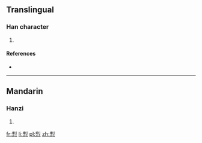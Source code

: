 ==Translingual==

===Han character===
{{Han char|rn=61|rad=心|as=07|sn=11|four=|canj=竹弓心 (HNP), X竹弓心 (XHNP)}}

# {{defn|Han|sort=心07}}

====References====
* {{Han ref|kx=0388.140|dkj=10688|hdz=42300.120|uh=60A1|ud=24737}}

----

==Mandarin==

===Hanzi===
{{cmn-hanzi|pin=[[lí]] ([[li2]])|wg=li<sup>2</sup>}}

# {{defn|lang=cmn|sort=心07}}

[[fr:悡]]
[[li:悡]]
[[pl:悡]]
[[zh:悡]]